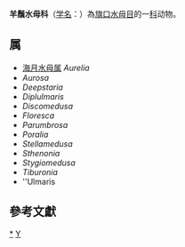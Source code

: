 {{Automatic taxobox
| taxon = Ulmaridae
| authority = Haeckel, 1879
| image = Moon jellyfish at Gota Sagher.JPG
| image_caption = [[海月水母|海月水母]]
| subdivision_ranks = [[属|属]]
| subdivision = 见正文
}}
'''羊鬚水母科'''（[[学名|学名]]：{{lang|la|''Ulmaridae''}}）為[[旗口水母目|旗口水母目]]的一[[科|科]]动物。

==属==
* [[海月水母属|海月水母属]] ''Aurelia''
* ''Aurosa''
* ''Deepstaria''
* ''Diplulmaris''
* ''Discomedusa''
* ''Floresca''
* ''Parumbrosa''
* ''Poralia''
* ''Stellamedusa''
* ''Sthenonia''
* ''Stygiomedusa''
* ''Tiburonia''
* ''Ulmaris

==參考文獻==
{{reflist}}

{{taxonbar}}

[[Category:_羊鬚水母科|*]]
[[Category:1879年描述的分类群|Y]]